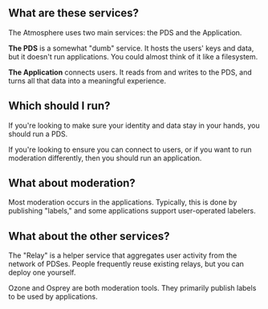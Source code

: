 ## What are these services?

The Atmosphere uses two main services: the PDS and the Application.

**The PDS** is a somewhat "dumb" service. It hosts the users' keys and data, but it doesn't run applications. You could almost think of it like a filesystem.

**The Application** connects users. It reads from and writes to the PDS, and turns all that data into a meaningful experience.

## Which should I run?

If you're looking to make sure your identity and data stay in your hands, you should run a PDS.

If you're looking to ensure you can connect to users, or if you want to run moderation differently, then you should run an application.

## What about moderation?

Most moderation occurs in the applications. Typically, this is done by publishing "labels," and some applications support user-operated labelers.

## What about the other services?

The "Relay" is a helper service that aggregates user activity from the network of PDSes. People frequently reuse existing relays, but you can deploy one yourself.

Ozone and Osprey are both moderation tools. They primarily publish labels to be used by applications.
